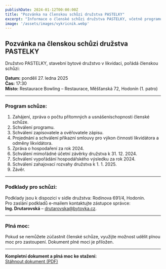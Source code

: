 ```yaml
---
publishDate: 2024-01-12T00:00:00Z
title: "Pozvánka na členskou schůzi družstva PASTELKY"
excerpt: "Informace o členské schůzi družstva PASTELKY, včetně programu a plné moci."
image: '/assets/images/vykricnik.webp'
---
```


## Pozvánka na členskou schůzi družstva PASTELKY

Družstvo PASTELKY, stavební bytové družstvo v likvidaci, pořádá členskou schůzi:

**Datum:** pondělí 27. ledna 2025  
**Čas:** 17:30  
**Místo:** Restaurace Bowling – Restaurace, Měšťanská 72, Hodonín (1. patro)  

---

### Program schůze:
1. Zahájení, zpráva o počtu přítomných a usnášeníschopnosti členské schůze.
2. Schválení programu.
3. Schválení zapisovatele a ověřovatele zápisu.
4. Projednání a schválení příkazní smlouvy pro výkon činnosti likvidátora a odměny likvidátora.
5. Zpráva o hospodaření za rok 2024.
6. Schválení mimořádné účetní závěrky družstva k 31. 12. 2024.
7. Schválení vypořádání hospodářského výsledku za rok 2024.
8. Schválení zahajovací rozvahy družstva k 1. 1. 2025.
9. Závěr.

---

### Podklady pro schůzi:
Podklady jsou k dispozici v sídle družstva: Rodinova 691/4, Hodonín.  
Pro zaslání podkladů e-mailem kontaktujte zástupce správce:  
**Ing. Drutarovská** – [drutarovska@bytovka.cz](mailto:drutarovska@bytovka.cz).

---

### Plná moc:
Pokud se nemůžete zúčastnit členské schůze, využijte možnost udělit plnou moc pro zastoupení. Dokument plné moci je přiložen.

---

**Kompletní dokument a plná moc ke stažení:**  
[Stáhnout dokument (PDF)](/assets/files/bd-pastelky/pozv%C3%A1nka-na-%C4%8Dlenskou-sch%C5%AFzi-pastelky-27.-1.-2025.pdf)
